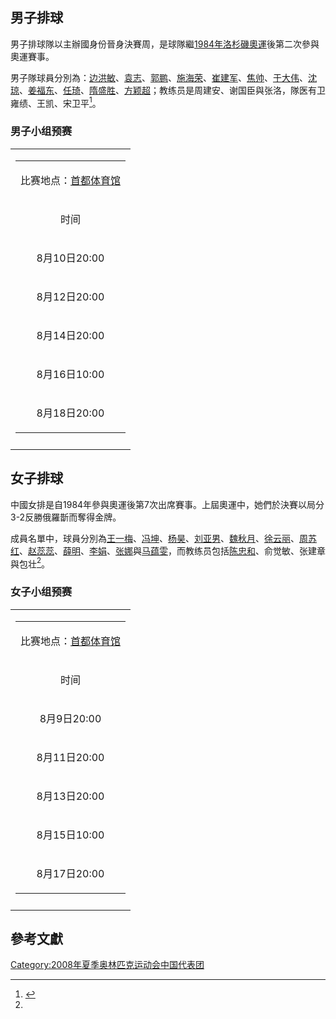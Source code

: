 {{奥运中国代表团参赛项目表
|年份=2008年
|比赛项目=排球
|项目符号文件名称=
|金牌数=/
|银牌数=/
|铜牌数=/
|奖牌总数=/
}}

== 男子排球 ==
男子排球隊以主辦國身份晉身決賽周，是球隊繼[[1984年夏季奧林匹克運動會|1984年洛杉磯奧運]]後第二次參與奧運賽事。

男子隊球員分別為：[[边洪敏|边洪敏]]、[[袁志|袁志]]、[[郭鹏_(排球运动员)|郭鹏]]、[[施海荣|施海荣]]、[[崔建军|崔建军]]、[[焦帅|焦帅]]、[[于大伟|于大伟]]、[[沈琼_(排球运动员)|沈琼]]、[[姜福东|姜福东]]、[[任琦|任琦]]、[[隋盛胜|隋盛胜]]、[[方颖超|方颖超]]；教练员是周建安、谢国臣與张洛，隊医有卫雍绩、王凯、宋卫平<ref name="v">{{Cite web |url=http://2008.sohu.com/20080725/n258373838.shtml |title=中国排球队奥运名单：张娜终获青睐 张娴憾出局 |accessdate=2008-08-06 |archive-date=2016-03-05 |archive-url=https://web.archive.org/web/20160305031303/http://2008.sohu.com/20080725/n258373838.shtml |dead-url=no }}</ref>。

=== 男子小组预赛 ===
{| class="wikitable" width="500"

|
{| align="center" width="100%"
|-----
| colspan="4" |
比赛地点：[[北京首都体育馆|首都体育馆]]
|-----
| align="center" | 时间
| align="center" bgcolor="#FFFFFF" | 对方
| align="center" | 中国与对方比分
| align="center" bgcolor="#FFFFFF" | 各局比分
|-----
| align="center" | 8月10日20:00
| align="center" bgcolor="#FFFFFF" | [[File:Flag_of_Bulgaria.svg|20px]]保加利亚
| align="center" | '''1:3'''
| align="center" bgcolor="#FFFFFF" |  20:25<br />21:25<br />28:26<br />19:25
|-----
| align="center" | 8月12日20:00
| align="center" bgcolor="#FFFFFF" | [[File:Flag_of_Venezuela_(state).svg|20px]]委内瑞拉
| align="center" | '''3:2'''
| align="center" bgcolor="#FFFFFF" | 25:21<br />21:25<br />16:25<br />25:21<br />16:14
|-----
| align="center" | 8月14日20:00
| align="center" bgcolor="#FFFFFF" | [[File:Flag_of_Japan.svg|20px]]日本
| align="center" | -
| align="center" bgcolor="#FFFFFF" | -
|-----
| align="center" | 8月16日10:00
| align="center" bgcolor="#FFFFFF" | [[File:Flag_of_the_United_States.svg|20px]]美国
| align="center" | -
| align="center" bgcolor="#FFFFFF" | -
|-----
| align="center" | 8月18日20:00
| align="center" bgcolor="#FFFFFF" | [[File:Flag_of_Italy.svg|20px]]意大利
| align="center" | -
| align="center" bgcolor="#FFFFFF" | -
|}

|-
|}

== 女子排球 ==
中國女排是自1984年參與奧運後第7次出席賽事。上屆奧運中，她們於決賽以局分3-2反勝俄羅斮而奪得金牌。

成員名單中，球員分別為[[王一梅|王一梅]]、[[冯坤|冯坤]]、[[楊昊_(排球運動員)|杨昊]]、[[刘亚男|刘亚男]]、[[魏秋月|魏秋月]]、[[徐云丽|徐云丽]]、[[周苏红|周苏红]]、[[赵蕊蕊|赵蕊蕊]]、[[薛明_(排球運動員)|薛明]]、[[李娟_(排球運動員)|李娟]]、[[張娜_(排球運動員)|张娜]]與[[马蕴雯|马蕴雯]]，而教练员包括[[陈忠和|陈忠和]]、俞觉敏、张建章與包壮<ref name="v" />。

=== 女子小组预赛 ===
{| class="wikitable" width="500"  
|
{| align="center" width="100%"
|-----
| colspan="4" |
比赛地点：[[北京首都体育馆|首都体育馆]]
|-----
| align="center" | 时间
| align="center" bgcolor="#FFFFFF" | 对方
| align="center" | [[中國女子排球隊|中国]]与对方比分
| align="center" bgcolor="#FFFFFF" | 各局比分
|-----
| align="center" | 8月9日20:00
| align="center" bgcolor="#FFFFFF" | [[File:Flag_of_Venezuela_(state).svg|20px]]委内瑞拉
| align="center" | '''3:0'''
| align="center" bgcolor="#FFFFFF" |  20:25<br />21:25<br />28:26<br />19:25
|-----
| align="center" | 8月11日20:00
| align="center" bgcolor="#FFFFFF" | [[File:Flag_of_Poland.svg|20px]]波兰
| align="center" | '''3:1'''
| align="center" bgcolor="#FFFFFF" | 25:21<br />21:25<br />16:25<br />25:21<br />16:14
|-----
| align="center" | 8月13日20:00
| align="center" bgcolor="#FFFFFF" | [[File:Flag_of_Cuba.svg|20px]][[古巴|古巴]]
| align="center" | '''2:3'''
| align="center" bgcolor="#FFFFFF" | 25:18<br />25:14<br />23:25<br />30:32<br />13:15
|-----
| align="center" | 8月15日10:00
| align="center" bgcolor="#FFFFFF" | [[File:Flag_of_the_United_States.svg|20px]]美国  
| align="center" | '''2:3'''
| align="center" bgcolor="#FFFFFF" | -
|-----
| align="center" | 8月17日20:00
| align="center" bgcolor="#FFFFFF" | [[File:Flag_of_Japan.svg|20px]][[日本女子排球隊|日本]]
| align="center" | -
| align="center" bgcolor="#FFFFFF" | -
|}

|-  
|}

== 參考文獻 ==

{{reflist}}
{{2008年夏季奥林匹克运动会中国代表团参赛项目}}

[[Category:2008年夏季奥林匹克运动会中国代表团|Category:2008年夏季奥林匹克运动会中国代表团]]